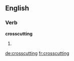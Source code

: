 ==English==

===Verb===
'''crosscutting'''

# {{third-person singular of|[[crosscut]]}}

[[de:crosscutting]]
[[fr:crosscutting]]